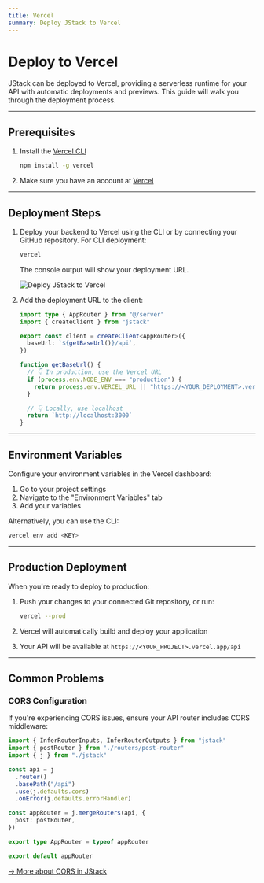 ```yaml
---
title: Vercel
summary: Deploy JStack to Vercel
---
```


# Deploy to Vercel

JStack can be deployed to Vercel, providing a serverless runtime for your API with automatic deployments and previews. This guide will walk you through the deployment process.

---

## Prerequisites

1. Install the [Vercel CLI](https://vercel.com/cli)

   ```bash Terminal
   npm install -g vercel
   ```

2. Make sure you have an account at [Vercel](https://vercel.com)

---

## Deployment Steps

1. Deploy your backend to Vercel using the CLI or by connecting your GitHub repository. For CLI deployment:

   ```bash Terminal
   vercel
   ```

   The console output will show your deployment URL.

   <Frame>
     <Image src="/vercel-deployment-url.png" alt="Deploy JStack to Vercel" />
   </Frame>

2. Add the deployment URL to the client:

   ```ts lib/client.ts {5,8-16}
   import type { AppRouter } from "@/server"
   import { createClient } from "jstack"

   export const client = createClient<AppRouter>({
     baseUrl: `${getBaseUrl()}/api`,
   })

   function getBaseUrl() {
     // 👇 In production, use the Vercel URL
     if (process.env.NODE_ENV === "production") {
       return process.env.VERCEL_URL || "https://<YOUR_DEPLOYMENT>.vercel.app"
     }

     // 👇 Locally, use localhost
     return `http://localhost:3000`
   }
   ```

---

## Environment Variables

Configure your environment variables in the Vercel dashboard:

1. Go to your project settings
2. Navigate to the "Environment Variables" tab
3. Add your variables

Alternatively, you can use the CLI:

```bash Terminal
vercel env add <KEY>
```

---

## Production Deployment

When you're ready to deploy to production:

1. Push your changes to your connected Git repository, or run:

   ```bash Terminal
   vercel --prod
   ```

2. Vercel will automatically build and deploy your application
3. Your API will be available at `https://<YOUR_PROJECT>.vercel.app/api`

---

## Common Problems

### CORS Configuration

If you're experiencing CORS issues, ensure your API router includes CORS middleware:

```ts server/index.ts {8}
import { InferRouterInputs, InferRouterOutputs } from "jstack"
import { postRouter } from "./routers/post-router"
import { j } from "./jstack"

const api = j
  .router()
  .basePath("/api")
  .use(j.defaults.cors)
  .onError(j.defaults.errorHandler)

const appRouter = j.mergeRouters(api, {
  post: postRouter,
})

export type AppRouter = typeof appRouter

export default appRouter
```

[&rarr; More about CORS in JStack](/docs/backend/app-router#cors)
